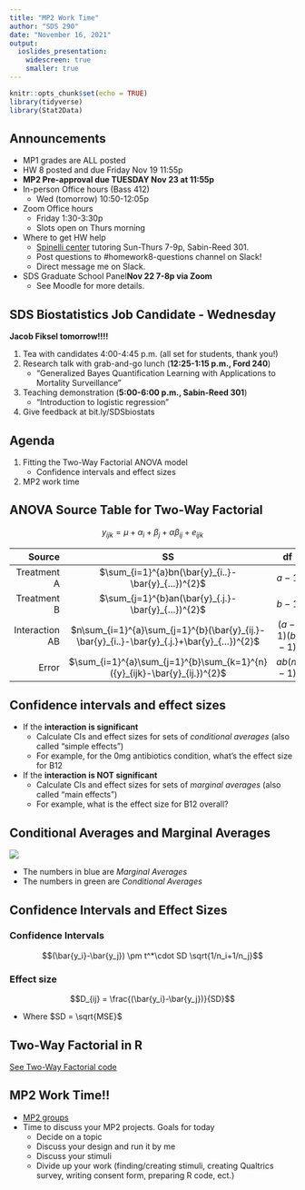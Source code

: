 ```yaml
---
title: "MP2 Work Time"
author: "SDS 290"
date: "November 16, 2021"
output: 
  ioslides_presentation:
    widescreen: true
    smaller: true
---
```


```r
knitr::opts_chunk$set(echo = TRUE)
library(tidyverse)
library(Stat2Data)
```


## Announcements

- MP1 grades are ALL posted
- HW 8 posted and due Friday Nov 19 11:55p
- **MP2 Pre-approval due TUESDAY Nov 23 at 11:55p**
- In-person Office hours (Bass 412)
    - Wed (tomorrow) 10:50-12:05p 
- Zoom Office hours
    - Friday 1:30-3:30p
    - Slots open on Thurs morning
- Where to get HW help
    - [Spinelli center](https://www.smith.edu/qlc/tutoring.html) tutoring Sun-Thurs 7-9p, Sabin-Reed 301.
    - Post questions to #homework8-questions channel on Slack!
    - Direct message me on Slack.
- SDS Graduate School Panel**Nov 22 7-8p via Zoom** 
    - See Moodle for more details. 
    
## SDS Biostatistics Job Candidate - Wednesday

**Jacob Fiksel tomorrow!!!!**

1. Tea with candidates 4:00-4:45 p.m. (all set for students, thank you!)
2. Research talk with grab-and-go lunch (**12:25-1:15 p.m., Ford 240**)
    - "Generalized Bayes Quantification Learning with Applications to Mortality Surveillance”
3. Teaching demonstration (**5:00-6:00 p.m., Sabin-Reed 301**)
    - "Introduction to logistic regression"
4. Give feedback at bit.ly/SDSbiostats    
    
## Agenda

1. Fitting the Two-Way Factorial ANOVA model
    - Confidence intervals and effect sizes 
2. MP2 work time
  
## ANOVA Source Table for Two-Way Factorial

$${y}_{ijk}={\mu}+{\alpha}_{i}+{\beta}_{j}+{\alpha\beta}_{ij}+{e}_{ijk}$$

| Source | SS | df | MS | F |
|------:|:-----:|:-----:|:------:|:------:|
| Treatment A | $\sum_{i=1}^{a}bn(\bar{y}_{i..}-\bar{y}_{…})^{2}$ | $a-1$ | $\frac{{SS}_{A}}{{df}_{A}}$ | $\frac{{MS}_{A}}{{MS}_{E}}$ |
| Treatment B | $\sum_{j=1}^{b}an(\bar{y}_{.j.}-\bar{y}_{…})^{2}$ | $b-1$ | $\frac{{SS}_{B}}{{df}_{B}}$ | $\frac{{MS}_{B}}{{MS}_{E}}$ |
| Interaction AB | $n\sum_{i=1}^{a}\sum_{j=1}^{b}(\bar{y}_{ij.}-\bar{y}_{i..}-\bar{y}_{.j.}+\bar{y}_{…})^{2}$ | $(a-1)(b-1)$ | $\frac{{SS}_{AB}}{{df}_{AB}}$ | $\frac{{MS}_{AB}}{{MS}_{E}}$ |
| Error | $\sum_{i=1}^{a}\sum_{j=1}^{b}\sum_{k=1}^{n}({y}_{ijk}-\bar{y}_{ij.})^{2}$ | $ab(n-1)$ | $\frac{{SS}_{E}}{{df}_{E}}$ | |  
   

## Confidence intervals and effect sizes

- If the **interaction is significant** 
    - Calculate CIs and effect sizes for sets of *conditional averages* (also called "simple effects")
    - For example, for the 0mg antibiotics condition, what's the effect size for B12
- If the **interaction is NOT significant**
    - Calculate CIs and effect sizes for sets of *marginal averages* (also called "main effects")
    - For example, what is the effect size for B12 overall? 

## Conditional Averages and Marginal Averages

![](09_bf2_design-figure/marginalmeans.png)

- The numbers in blue are *Marginal Averages*
- The numbers in green are *Conditional Averages*

## Confidence Intervals and Effect Sizes

### Confidence Intervals 

$$(\bar{y_i}-\bar{y_j}) \pm t^*\cdot SD \sqrt{1/n_i+1/n_j}$$

### Effect size

$$D_{ij} = \frac{(\bar{y_i}-\bar{y_j})}{SD}$$

- Where $SD = \sqrt{MSE}$

## Two-Way Factorial in R

[See Two-Way Factorial code](https://randilgarcia.github.io/sds290fall21/lectures/09_two-way_fac_inR.Rmd)

## MP2 Work Time!!

- [MP2 groups](https://docs.google.com/spreadsheets/d/1m5vEHBL0QUkYxiDhbLxQQd0RzIHBFlq9Sg16akAquXk/edit?usp=sharing)
- Time to discuss your MP2 projects. Goals for today
    - Decide on a topic
    - Discuss your design and run it by me
    - Discuss your stimuli
    - Divide up your work (finding/creating stimuli, creating Qualtrics survey, writing consent form, preparing R code, ect.)

